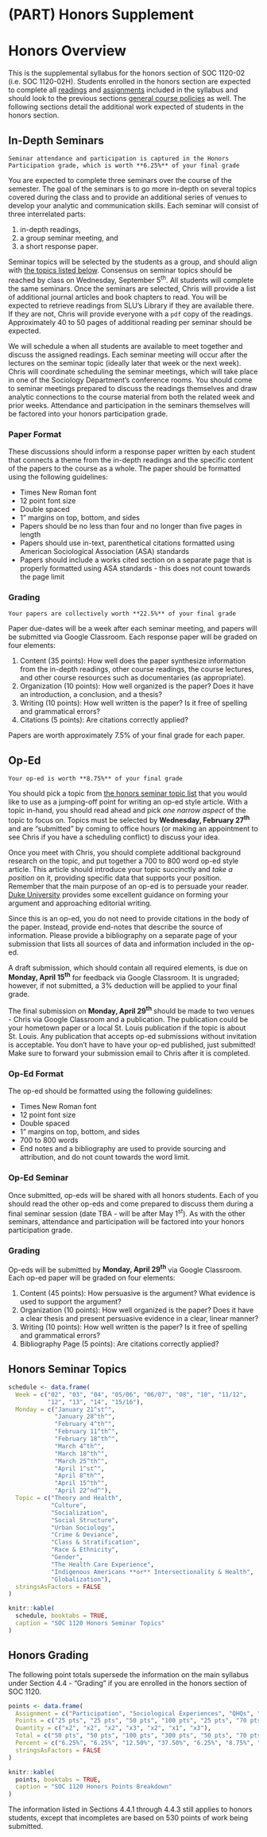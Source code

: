# (PART) Honors Supplement {-}

# Honors Overview

This is the supplemental syllabus for the honors section of SOC 1120-02 (i.e. SOC 1120-02H). Students enrolled in the honors section are expected to complete all [readings](/lecture-schedule.html) and [assignments](/assignments-and-grading.html) included in the syllabus and should look to the previous sections [general course policies](/course-policies.html) as well. The following sections detail the additional work expected of students in the honors section.

## In-Depth Seminars

```block
Seminar attendance and participation is captured in the Honors Participation grade, which is worth **6.25%** of your final grade
```

You are expected to complete three seminars over the course of the semester. The goal of the seminars is to go more in-depth on several topics covered during the class and to provide an additional series of venues to develop your analytic and communication skills. Each seminar will consist of three interrelated parts:

1.  in-depth readings,
2.  a group seminar meeting, and
3.  a short response paper.

Seminar topics will be selected by the students as a group, and should align with [the topics listed below](/honors-seminar-topics.html). Consensus on seminar topics should be reached by class on Wednesday, September 5^th^. All students will complete the same seminars. Once the seminars are selected, Chris will provide a list of additional journal articles and book chapters to read. You will be expected to retrieve readings from SLU's Library if they are available there. If they are not, Chris will provide everyone with a `pdf` copy of the readings. Approximately 40 to 50 pages of additional reading per seminar should be expected.

We will schedule a when all students are available to meet together and discuss the assigned readings. Each seminar meeting will occur after the lectures on the seminar topic (ideally later that week or the next week). Chris will coordinate scheduling the seminar meetings, which will take place in one of the Sociology Department's conference rooms. You should come to seminar meetings prepared to discuss the readings themselves and draw analytic connections to the course material from both the related week and prior weeks. Attendance and participation in the seminars themselves will be factored into your honors participation grade.

### Paper Format

These discussions should inform a response paper written by each student that connects a theme from the in-depth readings and the specific content of the papers to the course as a whole. The paper should be formatted using the following guidelines:

* Times New Roman font
* 12 point font size
* Double spaced
* 1" margins on top, bottom, and sides
* Papers should be no less than four and no longer than five pages in length
* Papers should use in-text, parenthetical citations formatted using American Sociological Association (ASA) standards
* Papers should include a works cited section on a separate page that is properly formatted using ASA standards - this does not count towards the page limit

### Grading

```block
Your papers are collectively worth **22.5%** of your final grade
```

Paper due-dates will be a week after each seminar meeting, and papers will be submitted via Google Classroom. Each response paper will be graded on four elements:

1.  Content (35 points): How well does the paper synthesize information
    from the in-depth readings, other course readings, the course
    lectures, and other course resources such as documentaries (as
    appropriate).
2.  Organization (10 points): How well organized is the paper? Does it
    have an introduction, a conclusion, and a thesis?
3.  Writing (10 points): How well written is the paper? Is it free of
    spelling and grammatical errors?
4.  Citations (5 points): Are citations correctly applied?

Papers are worth approximately 7.5% of your final grade for each paper.

## Op-Ed

```block
Your op-ed is worth **8.75%** of your final grade
```

You should pick a topic from [the honors seminar topic list](/honors-seminar-topics.html) that you would like to use as a jumping-off point for writing an op-ed style article. With a topic in-hand, you should read ahead and pick *one narrow aspect* of the topic to focus on. Topics must be selected by **Wednesday, February 27^th^** and are "submitted" by coming to office hours (or making an appointment to see Chris if you have a scheduling conflict) to discuss your idea.

Once you meet with Chris, you should complete additional background research on the topic, and put together a 700 to 800 word op-ed style article. This article should introduce your topic succinctly and *take a position* on it, providing specific data that supports your position. Remember that the main purpose of an op-ed is to persuade your reader. [Duke University](https://styleguide.duke.edu/toolkits/writing-media/how-to-write-an-op-ed-article/) provides some excellent guidance on forming your argument and approaching editorial writing.

Since this is an op-ed, you do not need to provide citations in the body of the paper. Instead, provide end-notes that describe the source of information. Please provide a bibliography on a separate page of your submission that lists all sources of data and information included in the op-ed.

A draft submission, which should contain all required elements, is due on **Monday, April 15^th^** for feedback via Google Classroom. It is ungraded; however, if not submitted, a 3% deduction will be applied to your final grade.

The final submission on **Monday, April 29^th^** should be made to two venues - Chris via Google Classroom and a publication. The publication could be your hometown paper or a local St. Louis publication if the topic is about St. Louis. Any publication that accepts op-ed submissions without invitation is acceptable. You don't have to have your op-ed published, just submitted! Make sure to forward your submission email to Chris after it is completed.

### Op-Ed Format

The op-ed should be formatted using the following guidelines:

* Times New Roman font
* 12 point font size
* Double spaced
* 1" margins on top, bottom, and sides
* 700 to 800 words
* End notes and a bibliography are used to provide sourcing and attribution, and do not count towards the word limit.

### Op-Ed Seminar
Once submitted, op-eds will be shared with all honors students. Each of you should read the other op-eds and come prepared to discuss them during a final seminar session (date TBA - will be after May 1^st^). As with the other seminars, attendance and participation will be factored into your honors participation grade.

### Grading 
Op-eds will be submitted by **Monday, April 29^th^** via Google Classroom. Each op-ed paper will be graded on four elements:

1.  Content (45 points): How persuasive is the argument? What evidence is used to support the argument?
2.  Organization (10 points): How well organized is the paper? Does it
    have a clear thesis and present persuasive evidence in a clear, linear manner?
3.  Writing (10 points): How well written is the paper? Is it free of
    spelling and grammatical errors?
4.  Bibliography Page (5 points): Are citations correctly applied?

## Honors Seminar Topics

```r
schedule <- data.frame(
  Week = c("02", "03", "04", "05/06", "06/07", "08", "10", "11/12", 
           "12", "13", "14", "15/16"),
  Monday = c("January 21^st^", 
             "January 28^th^", 
             "February 4^th^", 
             "February 11^th^", 
             "February 18^th^", 
             "March 4^th^",
             "March 18^th^", 
             "March 25^th^", 
             "April 1^st^", 
             "April 8^th^", 
             "April 15^th^", 
             "April 22^nd^"),
  Topic = c("Theory and Health", 
            "Culture", 
            "Socialization", 
            "Social Structure", 
            "Urban Sociology",
            "Crime & Deviance", 
            "Class & Stratification", 
            "Race & Ethnicity", 
            "Gender", 
            "The Health Care Experience", 
            "Indigenous Americans **or** Intersectionality & Health", 
            "Globalization"),
  stringsAsFactors = FALSE
)

knitr::kable(
  schedule, booktabs = TRUE,
  caption = "SOC 1120 Honors Seminar Topics"
)
```

## Honors Grading

The following point totals supersede the information on the main syllabus under Section 4.4 - "Grading" if you are enrolled in the honors section of SOC 1120.

```r
points <- data.frame(
  Assignment = c("Participation", "Sociological Experiences", "QHQs", "Exams", "Honors Participation", "Honors Op-Ed", "Honors Response Papers"),
  Points = c("25 pts", "25 pts", "50 pts", "100 pts", "25 pts", "70 pts",  "60 pts"),
  Quantity = c("x2", "x2", "x2", "x3", "x2", "x1", "x3"),
  Total = c("50 pts", "50 pts", "100 pts", "300 pts", "50 pts", "70 pts", "180 pts"),
  Percent = c("6.25%", "6.25%", "12.50%", "37.50%", "6.25%", "8.75%", "22.50%"),
  stringsAsFactors = FALSE
)

knitr::kable(
  points, booktabs = TRUE,
  caption = "SOC 1120 Honors Points Breakdown"
)
```

The information listed in Sections 4.4.1 through 4.4.3 still applies to honors students, except that incompletes are based on 530 points of work being submitted.
